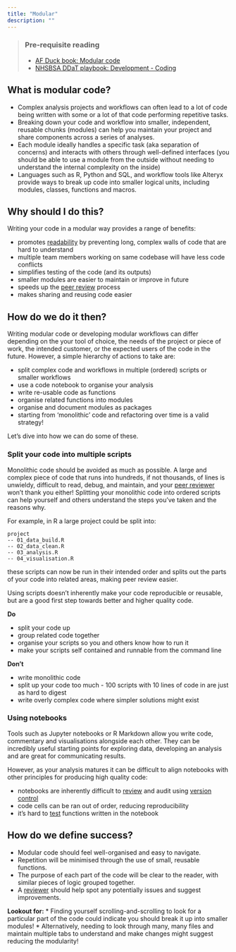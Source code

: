 ```yaml
---
title: "Modular"
description: ""
---
```


> ### Pre-requisite reading
>
> * [AF Duck book: Modular code][duck-book]
> * [NHSBSA DDaT playbook: Development - Coding][ddat-playbook]

## What is modular code?
* Complex analysis projects and workflows can often lead to a lot of code being written with some or a lot of that code performing repetitive tasks. 
* Breaking down your code and workflow into smaller, independent, reusable chunks (modules) can help you maintain your project and share components across a series of analyses.
* Each module ideally handles a specific task (aka separation of concerns) and interacts with others through well-defined interfaces (you should be able to use a module from the outside without needing to understand the internal complexity on the inside)
* Languages such as R, Python and SQL, and workflow tools like Alteryx provide ways to break up code into smaller logical units, including modules, classes, functions and macros.

## Why should I do this?
Writing your code in a modular way provides a range of benefits:

* promotes [readability][readable-code] by preventing long, complex walls of code that are hard to understand
* multiple team members working on same codebase will have less code conflicts
* simplifies testing of the code (and its outputs)
* smaller modules are easier to maintain or improve in future
* speeds up the [peer review][peer-review] process 
* makes sharing and reusing code easier

## How do we do it then?
Writing modular code or developing modular workflows can differ depending on the your tool of choice, the needs of the project or piece of work, the intended customer, or the expected users of the code in the future. 
However, a simple hierarchy of actions to take are:

* split complex code and workflows in multiple (ordered) scripts or smaller workflows
* use a code notebook to organise your analysis
* write re-usable code as functions
* organise related functions into modules
* organise and document modules as packages
* starting from 'monolithic' code and refactoring over time is a valid strategy!

Let's dive into how we can do some of these.

### Split your code into multiple scripts
Monolithic code should be avoided as much as possible. 
A large and complex piece of code that runs into hundreds, if not thousands, of lines is unwieldy, difficult to read, debug, and maintain, and your [peer reviewer][peer-review] won't thank you either!
Splitting your monolithic code into ordered scripts can help yourself and others understand the steps you've taken and the reasons why.

<!-- DRAFT NOTE: intention here is to provide examples for the various tools that teams use e.g. R, Python, SQL, Alteryx, VBA (also need to be conscious of future data platform) -->

For example, in R a large project could be split into:

```
project
-- 01_data_build.R
-- 02_data_clean.R
-- 03_analysis.R
-- 04_visualisation.R
```

these scripts can now be run in their intended order and splits out the parts of your code into related areas, making peer review easier.

Using scripts doesn't inherently make your code reproducible or reusable, but are a good first step towards better and higher quality code.

**Do**

* split your code up
* group related code together
* organise your scripts so you and others know how to run it
* make your scripts self contained and runnable from the command line

**Don't**

* write monolithic code
* split up your code too much - 100 scripts with 10 lines of code in are just as hard to digest
* write overly complex code where simpler solutions might exist

### Using notebooks
Tools such as Jupyter notebooks or R Markdown allow you write code, commentary and visualisations alongside each other. 
They can be incredibly useful starting points for exploring data, developing an analysis and are great for communicating results. 

However, as your analysis matures it can be difficult to align notebooks with other principles for producing high quality code:

* notebooks are inherently difficult to [review][peer-review] and audit using [version control][version-control]
* code cells can be ran out of order, reducing reproducibility
* it's hard to [test][testing] functions written in the notebook

## How do we define success?
* Modular code should feel well-organised and easy to navigate. 
* Repetition will be minimised through the use of small, reusable functions. 
* The purpose of each part of the code will be clear to the reader, with similar pieces of logic grouped together. 
* A [reviewer][peer-review] should help spot any potentially issues and suggest improvements.

**Lookout for:**
* Finding yourself scrolling-and-scrolling to look for a particular part of the code could indicate you should break it up into smaller modules!
* Alternatively, needing to look through many, many files and maintain multiple tabs to understand and make changes might suggest reducing the modularity!


[duck-book]: https://best-practice-and-impact.github.io/qa-of-code-guidance/modular_code.html
[ddat-playbook]: https://nhsbsa.github.io/nhsbsa-digital-playbook/development/coding/
[readable-code]: /guidance/01-reproducible/pages/02-readable.qmd
[peer-review]: /guidance/02-quality-assured/pages/06-peer-reviewed.qmd
[version-control]:  /guidance/01-reproducible/pages/04-version-controlled.qmd
[testing]: /guidance/02-quality-assured/pages/05-tested.qmd